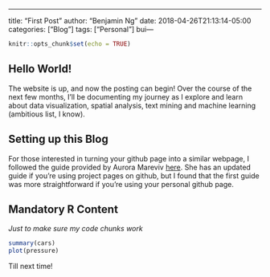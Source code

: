---
title: "First Post"
author: "Benjamin Ng"
date: 2018-04-26T21:13:14-05:00
categories: ["Blog"]
tags: ["Personal"]
bui---

```r
knitr::opts_chunk$set(echo = TRUE)
```

## Hello World!

The website is up, and now the posting can begin! Over the course of the next few months, I'll be documenting my journey as I explore and learn about data visualization, spatial analysis, text mining and machine learning (ambitious list, I know).

## Setting up this Blog

For those interested in turning your github page into a similar webpage, I followed the guide provided by Aurora Mareviv [here](https://aurora-mareviv.github.io/talesofr/2017/08/r-blogdown-setup-in-github/). She has an updated guide if you're using project pages on github, but I found that the first guide was more straightforward if you're using your personal github page.

## Mandatory R Content

*Just to make sure my code chunks work*

```r
summary(cars)
plot(pressure)
```

Till next time!
